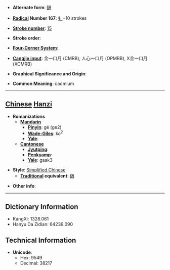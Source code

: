 * '''Alternate form''': [[鎘]]

* '''[[Wiktionary:Chinese radical index| Radical]] Number 167''': [[Wiktionary:Chinese radical index 钅|钅]]+10 strokes

* '''[[Wiktionary:Chinese total strokes index|Stroke number]]''': [[Wiktionary:Chinese total strokes index 15|15]]

* '''Stroke order''': 

* '''[[Wiktionary:Chinese four corner index|Four-Corner System]]''': 

* '''[[Wiktionary:Chinese Cangjie index|Cangjie input]]''': 金一口月 (CMRB), 人心一口月 (OPMRB), X金一口月 (XCMRB)

* '''Graphical Significance and Origin''': 

* '''Common Meaning''': cadmium

----

== [[Chinese]] [[Hanzi]] ==

* '''Romanizations'''
** '''[[Mandarin]]'''
*** '''[[Pinyin]]''': gé (ge2)
*** '''[[Wade-Giles]]''': ko<sup>2</sup>
*** '''[[Yale]]''': 
** '''[[Cantonese]]'''
*** '''[[Jyutping]]''':
*** '''[[Penkyamp]]''': 
*** '''[[Yale]]''': gaak3

* '''Style''': [[Simplified Chinese]] 
** '''[[Traditional Chinese|Traditional]] equivalent''': [[鎘]]

* '''Other info''': 

----

== Dictionary Information ==

* KangXi: 1328.061
* Hanyu Da Zidian: 64239.090

== Technical Information ==

* '''Unicode''':
** Hex: 9549
** Decimal: 38217